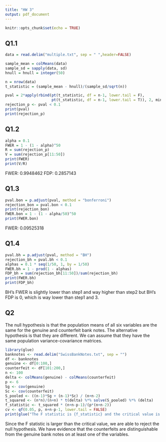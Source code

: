 ```yaml
---
title: "HW 3"
output: pdf_document
---
```


```r
knitr::opts_chunk$set(echo = TRUE)
```

## Q1.1

```r
data = read.delim("multiple.txt", sep = " ",header=FALSE)
```

```r
sample_mean = colMeans(data)
sample_sd = sapply(data, sd)
hnull = hnull = integer(50)

n = nrow(data)
t_statistic = (sample_mean - hnull)/(sample_sd/sqrt(n))

pval = 2*apply(rbind(pt(t_statistic, df = n-1, lower.tail = F),
                     pt(t_statistic, df = n-1, lower.tail = T)), 2, min)
rejection_p <- pval < 0.1
print(pval)
print(rejection_p)

```

## Q1.2

```r
alpha = 0.1
FWER = 1 - (1 - alpha)^50
R = sum(rejection_p)
V = sum(rejection_p[11:50])
print(FWER)
print(V/R)
```
FWER: 0.9948462
FDP: 0.2857143

## Q1.3

```r
pval.bon = p.adjust(pval, method = "bonferroni")
rejection_bon = pval.bon < 0.1
print(rejection_bon)
FWER.bon = 1 - (1 - alpha/50)^50
print(FWER.bon)
```

FWER: 0.09525318

## Q1.4

```r
pval.bh = p.adjust(pval, method = "BH")
rejection_bh = pval.bh < 0.1
alphas = 0.1 * seq(1/50, 1, by = 1/50)
FWER.bh = 1 - prod(1 - alphas)
FDP_bh = sum(rejection_bh[11:50])/sum(rejection_bh)
print(FWER.bh)
print(FDP_bh)
```

BH's FWER is slightly lower than step1 and way higher than step2 but BH's FDP is 0, which is way lower than step1 and 3.


## Q2

The null hypothesis is that the population means of all six variables are 
the same for the genuine and counterfeit bank notes. The alternative
hypothesis is that they are different. We can assume that they have the same population variance-covariance matrices. 

```r
library(glue)
banknotes <- read.delim("SwissBankNotes.txt", sep = "")
df <- banknotes
genuine <- df[0:100,]
counterfeit <- df[101:200,]
n <- 100
delta <- colMeans(genuine) - colMeans(counterfeit)
p <- 6
Sg <- cov(genuine)
Sc <- cov(counterfeit)
S_pooled <- ((n-1)*Sg + (n-1)*Sc) / (n+n-2)
t_squared <- (n*n)/(n+n) * t(delta) %*% solve(S_pooled) %*% (delta)
f_statistic <- t_squared * (n+n-p-1)/(p*(n+n-2))
cv <- qf(0.05, p, n+n-p-1, lower.tail = FALSE)
print(glue("The F statistic is {f_statistic} and the critical value is {cv}"))
```

Since the F statistic is larger than the critical value, we are able to 
reject the null hypothesis. We have evidence that the counterfeits are 
distinguishable from the genuine bank notes on at least one of the variables.


